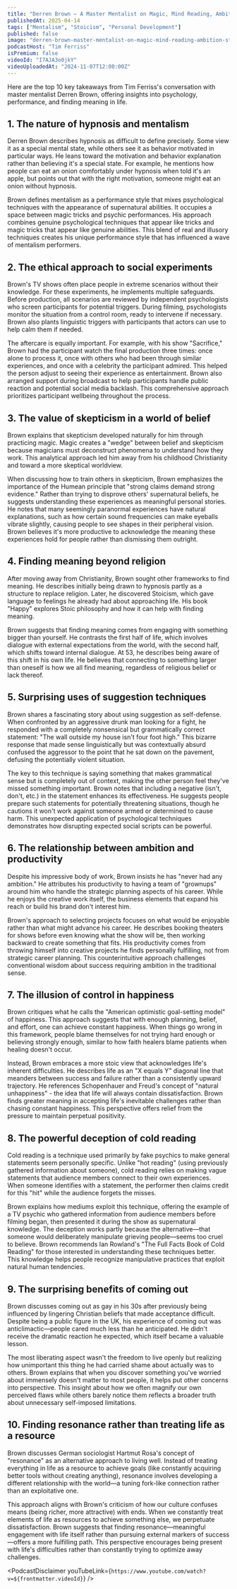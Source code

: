 ```yaml
---
title: "Derren Brown — A Master Mentalist on Magic, Mind Reading, Ambition, Stoicism, Religion, and More"
publishedAt: 2025-04-14
tags: ["Mentalism", "Stoicism", "Personal Development"]
published: false
image: "derren-brown-master-mentalist-on-magic-mind-reading-ambition-stoicism-religion.jpg"
podcastHost: "Tim Ferriss"
isPremium: false
videoId: "I7AJA3o0jkY"
videoUploadedAt: "2024-11-07T12:00:00Z"
---
```



<PodcastSummaryPageLayout frontmatter={frontmatter}>

Here are the top 10 key takeaways from Tim Ferriss's conversation with master mentalist Derren Brown, offering insights into psychology, performance, and finding meaning in life.

## 1. The nature of hypnosis and mentalism

Derren Brown describes hypnosis as difficult to define precisely. Some view it as a special mental state, while others see it as behavior motivated in particular ways. He leans toward the motivation and behavior explanation rather than believing it's a special state. For example, he mentions how people can eat an onion comfortably under hypnosis when told it's an apple, but points out that with the right motivation, someone might eat an onion without hypnosis.

Brown defines mentalism as a performance style that mixes psychological techniques with the appearance of supernatural abilities. It occupies a space between magic tricks and psychic performances. His approach combines genuine psychological techniques that appear like tricks and magic tricks that appear like genuine abilities. This blend of real and illusory techniques creates his unique performance style that has influenced a wave of mentalism performers.

## 2. The ethical approach to social experiments

Brown's TV shows often place people in extreme scenarios without their knowledge. For these experiments, he implements multiple safeguards. Before production, all scenarios are reviewed by independent psychologists who screen participants for potential triggers. During filming, psychologists monitor the situation from a control room, ready to intervene if necessary. Brown also plants linguistic triggers with participants that actors can use to help calm them if needed.

The aftercare is equally important. For example, with his show "Sacrifice," Brown had the participant watch the final production three times: once alone to process it, once with others who had been through similar experiences, and once with a celebrity the participant admired. This helped the person adjust to seeing their experience as entertainment. Brown also arranged support during broadcast to help participants handle public reaction and potential social media backlash. This comprehensive approach prioritizes participant wellbeing throughout the process.

## 3. The value of skepticism in a world of belief

Brown explains that skepticism developed naturally for him through practicing magic. Magic creates a "wedge" between belief and skepticism because magicians must deconstruct phenomena to understand how they work. This analytical approach led him away from his childhood Christianity and toward a more skeptical worldview.

When discussing how to train others in skepticism, Brown emphasizes the importance of the Humean principle that "strong claims demand strong evidence." Rather than trying to disprove others' supernatural beliefs, he suggests understanding these experiences as meaningful personal stories. He notes that many seemingly paranormal experiences have natural explanations, such as how certain sound frequencies can make eyeballs vibrate slightly, causing people to see shapes in their peripheral vision. Brown believes it's more productive to acknowledge the meaning these experiences hold for people rather than dismissing them outright.

## 4. Finding meaning beyond religion

After moving away from Christianity, Brown sought other frameworks to find meaning. He describes initially being drawn to hypnosis partly as a structure to replace religion. Later, he discovered Stoicism, which gave language to feelings he already had about approaching life. His book "Happy" explores Stoic philosophy and how it can help with finding meaning.

Brown suggests that finding meaning comes from engaging with something bigger than yourself. He contrasts the first half of life, which involves dialogue with external expectations from the world, with the second half, which shifts toward internal dialogue. At 53, he describes being aware of this shift in his own life. He believes that connecting to something larger than oneself is how we all find meaning, regardless of religious belief or lack thereof.

## 5. Surprising uses of suggestion techniques

Brown shares a fascinating story about using suggestion as self-defense. When confronted by an aggressive drunk man looking for a fight, he responded with a completely nonsensical but grammatically correct statement: "The wall outside my house isn't four foot high." This bizarre response that made sense linguistically but was contextually absurd confused the aggressor to the point that he sat down on the pavement, defusing the potentially violent situation.

The key to this technique is saying something that makes grammatical sense but is completely out of context, making the other person feel they've missed something important. Brown notes that including a negative (isn't, don't, etc.) in the statement enhances its effectiveness. He suggests people prepare such statements for potentially threatening situations, though he cautions it won't work against someone armed or determined to cause harm. This unexpected application of psychological techniques demonstrates how disrupting expected social scripts can be powerful.

## 6. The relationship between ambition and productivity

Despite his impressive body of work, Brown insists he has "never had any ambition." He attributes his productivity to having a team of "grownups" around him who handle the strategic planning aspects of his career. While he enjoys the creative work itself, the business elements that expand his reach or build his brand don't interest him.

Brown's approach to selecting projects focuses on what would be enjoyable rather than what might advance his career. He describes booking theaters for shows before even knowing what the show will be, then working backward to create something that fits. His productivity comes from throwing himself into creative projects he finds personally fulfilling, not from strategic career planning. This counterintuitive approach challenges conventional wisdom about success requiring ambition in the traditional sense.

## 7. The illusion of control in happiness

Brown critiques what he calls the "American optimistic goal-setting model" of happiness. This approach suggests that with enough planning, belief, and effort, one can achieve constant happiness. When things go wrong in this framework, people blame themselves for not trying hard enough or believing strongly enough, similar to how faith healers blame patients when healing doesn't occur.

Instead, Brown embraces a more stoic view that acknowledges life's inherent difficulties. He describes life as an "X equals Y" diagonal line that meanders between success and failure rather than a consistently upward trajectory. He references Schopenhauer and Freud's concept of "natural unhappiness" - the idea that life will always contain dissatisfaction. Brown finds greater meaning in accepting life's inevitable challenges rather than chasing constant happiness. This perspective offers relief from the pressure to maintain perpetual positivity.

## 8. The powerful deception of cold reading

Cold reading is a technique used primarily by fake psychics to make general statements seem personally specific. Unlike "hot reading" (using previously gathered information about someone), cold reading relies on making vague statements that audience members connect to their own experiences. When someone identifies with a statement, the performer then claims credit for this "hit" while the audience forgets the misses.

Brown explains how mediums exploit this technique, offering the example of a TV psychic who gathered information from audience members before filming began, then presented it during the show as supernatural knowledge. The deception works partly because the alternative—that someone would deliberately manipulate grieving people—seems too cruel to believe. Brown recommends Ian Rowland's "The Full Facts Book of Cold Reading" for those interested in understanding these techniques better. This knowledge helps people recognize manipulative practices that exploit natural human tendencies.

## 9. The surprising benefits of coming out

Brown discusses coming out as gay in his 30s after previously being influenced by lingering Christian beliefs that made acceptance difficult. Despite being a public figure in the UK, his experience of coming out was anticlimactic—people cared much less than he anticipated. He didn't receive the dramatic reaction he expected, which itself became a valuable lesson.

The most liberating aspect wasn't the freedom to live openly but realizing how unimportant this thing he had carried shame about actually was to others. Brown explains that when you discover something you've worried about immensely doesn't matter to most people, it helps put other concerns into perspective. This insight about how we often magnify our own perceived flaws while others barely notice them reflects a broader truth about unnecessary self-imposed limitations.

## 10. Finding resonance rather than treating life as a resource

Brown discusses German sociologist Hartmut Rosa's concept of "resonance" as an alternative approach to living well. Instead of treating everything in life as a resource to achieve goals (like constantly acquiring better tools without creating anything), resonance involves developing a different relationship with the world—a tuning fork-like connection rather than an exploitative one.

This approach aligns with Brown's criticism of how our culture confuses means (being richer, more attractive) with ends. When we constantly treat elements of life as resources to achieve something else, we perpetuate dissatisfaction. Brown suggests that finding resonance—meaningful engagement with life itself rather than pursuing external markers of success—offers a more fulfilling path. This perspective encourages being present with life's difficulties rather than constantly trying to optimize away challenges.

<PodcastDisclaimer
  youTubeLink={`https://www.youtube.com/watch?v=${frontmatter.videoId}`}
/>

</PodcastSummaryPageLayout>
